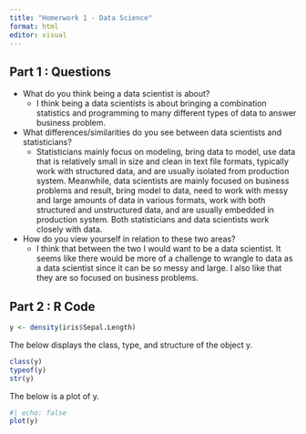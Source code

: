 ```yaml
---
title: "Homerwork 1 - Data Science"
format: html
editor: visual
---
```


## Part 1 : Questions

-   What do you think being a data scientist is about?
    -   I think being a data scientists is about bringing a combination statistics and programming to many different types of data to answer business problem.
-   What differences/similarities do you see between data scientists and statisticians?
    -   Statisticians mainly focus on modeling, bring data to model, use data that is relatively small in size and clean in text file formats, typically work with structured data, and are usually isolated from production system. Meanwhile, data scientists are mainly focused on business problems and result, bring model to data, need to work with messy and large amounts of data in various formats, work with both structured and unstructured data, and are usually embedded in production system. Both statisticians and data scientists work closely with data.
-   How do you view yourself in relation to these two areas?
    -   I think that between the two I would want to be a data scientist. It seems like there would be more of a challenge to wrangle to data as a data scientist since it can be so messy and large. I also like that they are so focused on business problems.

## Part 2 : R Code

```r
y <- density(iris$Sepal.Length)
```

The below displays the class, type, and structure of the object y.

```r
class(y)
typeof(y)
str(y)
```

The below is a plot of y.

```r
#| echo: false
plot(y)
```
